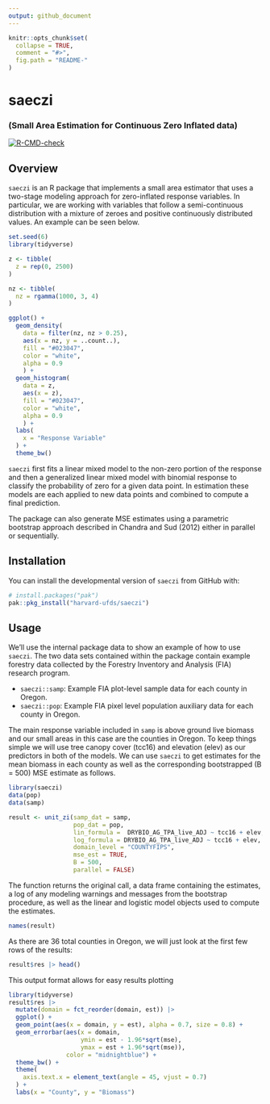```yaml
---
output: github_document
---
```


<!-- README.md is generated from README.Rmd. Please edit that file -->

```r
knitr::opts_chunk$set(
  collapse = TRUE,
  comment = "#>",
  fig.path = "README-"
)
```

# saeczi
### (Small Area Estimation for Continuous Zero Inflated data)

 <!-- badges: start -->
  [![R-CMD-check](https://github.com/harvard-ufds/saeczi/actions/workflows/R-CMD-check.yaml/badge.svg)](https://github.com/harvard-ufds/saeczi/actions/workflows/R-CMD-check.yaml)
  <!-- badges: end -->

## Overview

`saeczi` is an R package that implements a small area estimator that uses a two-stage modeling approach for zero-inflated response variables. In particular, we are working with variables that follow a semi-continuous distribution with a mixture of zeroes and positive continuously distributed values. An example can be seen below.

```r
set.seed(6)
library(tidyverse)

z <- tibble(
  z = rep(0, 2500)
)

nz <- tibble(
  nz = rgamma(1000, 3, 4)
)

ggplot() +
  geom_density(
    data = filter(nz, nz > 0.25),
    aes(x = nz, y = ..count..),
    fill = "#023047",
    color = "white",
    alpha = 0.9
    ) +
  geom_histogram(
    data = z,
    aes(x = z),
    fill = "#023047",
    color = "white",
    alpha = 0.9
    ) +
  labs(
    x = "Response Variable"
  ) +
  theme_bw()
```

`saeczi` first fits a linear mixed model to the non-zero portion of the response and then a generalized linear mixed model with binomial response to classify the probability of zero for a given data point. In estimation these models are each applied to new data points and combined to compute a final prediction. 

The package can also generate MSE estimates using a parametric bootstrap approach described in Chandra and Sud (2012) either in parallel or sequentially.

## Installation

You can install the developmental version of `saeczi` from GitHub with:

```r
# install.packages("pak")
pak::pkg_install("harvard-ufds/saeczi")
```

## Usage

We'll use the internal package data to show an example of how to use `saeczi`. The two data sets contained within the package contain example forestry data collected by the Forestry Inventory and Analysis (FIA) research program. 

- `saeczi::samp`: Example FIA plot-level sample data for each county in Oregon.
- `saeczi::pop`: Example FIA pixel level population auxiliary data for each county in Oregon.

The main response variable included in `samp` is above ground live biomass and our small areas in this case are the counties in Oregon. To keep things simple we will use tree canopy cover (tcc16) and elevation (elev) as our predictors in both of the models. We can use `saeczi` to get estimates for the mean biomass in each county as well as the corresponding bootstrapped (B = 500) MSE estimate as follows.

```r
library(saeczi)
data(pop)
data(samp)

result <- unit_zi(samp_dat = samp,
                  pop_dat = pop, 
                  lin_formula =  DRYBIO_AG_TPA_live_ADJ ~ tcc16 + elev,
                  log_formula = DRYBIO_AG_TPA_live_ADJ ~ tcc16 + elev,
                  domain_level = "COUNTYFIPS",
                  mse_est = TRUE,
                  B = 500,
                  parallel = FALSE)
```


The function returns the original call, a data frame containing the estimates, a log of any modeling warnings and messages from the bootstrap procedure, as well as the linear and logistic model objects used to compute the estimates.

```r
names(result)
```

As there are 36 total counties in Oregon, we will just look at the first few rows of the results:

```r
result$res |> head()
```

This output format allows for easy results plotting

```r
library(tidyverse)
result$res |>
  mutate(domain = fct_reorder(domain, est)) |> 
  ggplot() +
  geom_point(aes(x = domain, y = est), alpha = 0.7, size = 0.8) +
  geom_errorbar(aes(x = domain,
                    ymin = est - 1.96*sqrt(mse),
                    ymax = est + 1.96*sqrt(mse)),
                color = "midnightblue") +
  theme_bw() +
  theme(
    axis.text.x = element_text(angle = 45, vjust = 0.7)
  ) +
  labs(x = "County", y = "Biomass")
```

